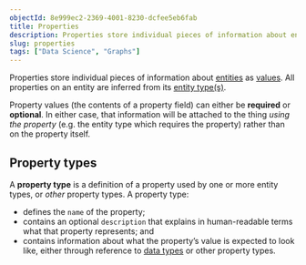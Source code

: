 ```yaml
---
objectId: 8e999ec2-2369-4001-8230-dcfee5eb6fab
title: Properties
description: Properties store individual pieces of information about entities. All property fields on an entity are inferred from its entity type(s).
slug: properties
tags: ["Data Science", "Graphs"]
---
```


Properties store individual pieces of information about [entities](https://hash.ai/glossary/entities) as [values](https://hash.ai/glossary/values). All properties on an entity are inferred from its [entity type(s)](https://hash.ai/glossary/entity-types).

Property values (the contents of a property field) can either be **required** or **optional**. In either case, that information will be attached to the thing _using the property_ (e.g. the entity type which requires the property) rather than on the property itself. 

## Property types

A **property type** is a definition of a property used by one or more entity types, or _other_ property types. A property type:

- defines the `name` of the property;
- contains an optional `description` that explains in human-readable terms what that property represents; and
- contains information about what the property’s value is expected to look like, either through reference to [data types](https://hash.ai/glossary/data-types) or other property types.
